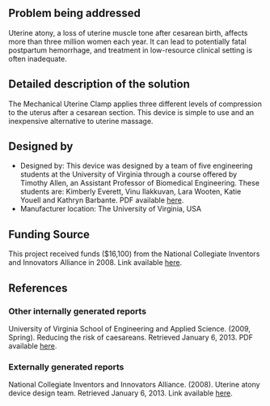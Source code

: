 {{Medical Device
|Health Topic=Maternal mortality 
|Classification=Treatment
|Scope=Prototype
|Location=Africa, Asia, South America
|Image=Mech uter.jpg
}}
<!-- Please make sure to use the format provided below for consistency between all devices. -->
==Problem being addressed==
Uterine atony, a loss of uterine muscle tone after cesarean birth, affects more than three million women each year. It can lead to potentially fatal postpartum hemorrhage, and treatment in low-resource clinical setting is often inadequate.

==Detailed description of the solution==
The Mechanical Uterine Clamp applies three different levels of compression to the uterus after a cesarean section. This device is simple to use and an inexpensive alternative to uterine massage.

==Designed by==
*Designed by: This device was designed by a team of five engineering students at the University of Virginia through a course offered by Timothy Allen, an Assistant Professor of Biomedical Engineering.  These students are: Kimberly Everett, Vinu Ilakkuvan, Lara Wooten, Katie Youell and Kathryn Barbante. PDF available [http://www.seas.virginia.edu/pubs/impact/pdf/impact_spring09.pdf here].
*Manufacturer location: The University of Virginia, USA
 
==Funding Source==
This project received funds ($16,100) from the National Collegiate Inventors and Innovators Alliance in 2008. Link available [http://nciia.org/node/456 here].

==References==
===Other internally generated reports===
University of Virginia School of Engineering and Applied Science. (2009, Spring). Reducing the risk of caesareans. Retrieved January 6, 2013. PDF available [http://www.seas.virginia.edu/pubs/impact/pdf/impact_spring09.pdf here].

===Externally generated reports===
National Collegiate Inventors and Innovators Alliance. (2008). Uterine atony device design team. Retrieved January 6, 2013. Link available [http://nciia.org/node/456 here].

<!-- Add relevant categories, such as [[Category:HIV]] or [[Category:Malaria]] below this line -->